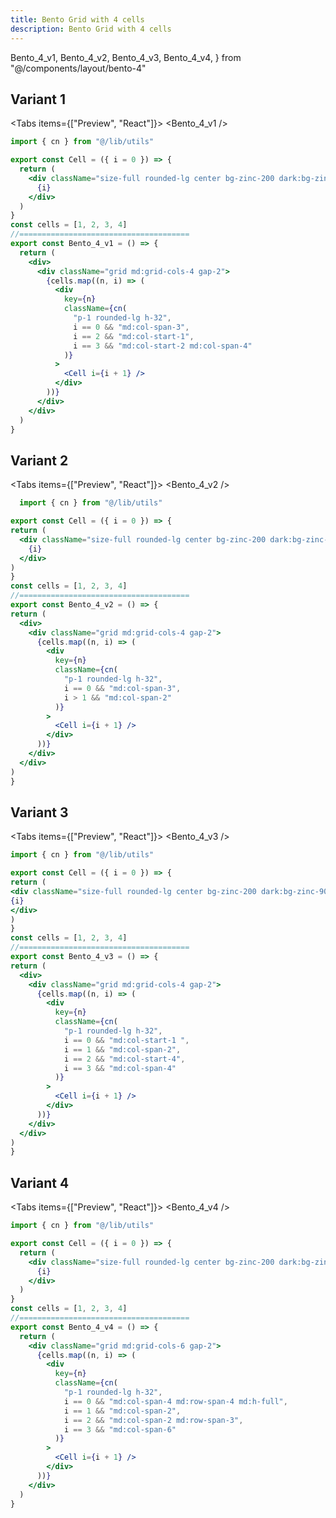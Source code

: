 ```yaml
---
title: Bento Grid with 4 cells
description: Bento Grid with 4 cells
---
```


  Bento_4_v1,
  Bento_4_v2,
  Bento_4_v3,
  Bento_4_v4,
} from "@/components/layout/bento-4"

## Variant 1

<Tabs items={["Preview", "React"]}>
  <Tab value="Preview">
    <Bento_4_v1 />
  </Tab>
  <Tab value="React">

```jsx
import { cn } from "@/lib/utils"

export const Cell = ({ i = 0 }) => {
  return (
    <div className="size-full rounded-lg center bg-zinc-200 dark:bg-zinc-900 text-xl">
      {i}
    </div>
  )
}
const cells = [1, 2, 3, 4]
//======================================
export const Bento_4_v1 = () => {
  return (
    <div>
      <div className="grid md:grid-cols-4 gap-2">
        {cells.map((n, i) => (
          <div
            key={n}
            className={cn(
              "p-1 rounded-lg h-32",
              i == 0 && "md:col-span-3",
              i == 2 && "md:col-start-1",
              i == 3 && "md:col-start-2 md:col-span-4"
            )}
          >
            <Cell i={i + 1} />
          </div>
        ))}
      </div>
    </div>
  )
}
```

</Tab>
</Tabs>

## Variant 2

<Tabs items={["Preview", "React"]}>
  <Tab value="Preview">
    <Bento_4_v2 />
  </Tab>
  <Tab value="React">
  ```jsx
    import { cn } from "@/lib/utils"

export const Cell = ({ i = 0 }) => {
  return (
    <div className="size-full rounded-lg center bg-zinc-200 dark:bg-zinc-900 text-xl">
      {i}
    </div>
  )
}
const cells = [1, 2, 3, 4]
//======================================
export const Bento_4_v2 = () => {
  return (
    <div>
      <div className="grid md:grid-cols-4 gap-2">
        {cells.map((n, i) => (
          <div
            key={n}
            className={cn(
              "p-1 rounded-lg h-32",
              i == 0 && "md:col-span-3",
              i > 1 && "md:col-span-2"
            )}
          >
            <Cell i={i + 1} />
          </div>
        ))}
      </div>
    </div>
  )
}

```
  </Tab>
</Tabs>

## Variant 3

<Tabs items={["Preview", "React"]}>
  <Tab value="Preview">
    <Bento_4_v3 />
  </Tab>
  <Tab value="React">
  ```jsx 
  import { cn } from "@/lib/utils"

export const Cell = ({ i = 0 }) => {
return (
<div className="size-full rounded-lg center bg-zinc-200 dark:bg-zinc-900 text-xl">
{i}
</div>
)
}
const cells = [1, 2, 3, 4]
//======================================
export const Bento_4_v3 = () => {
  return (
    <div>
      <div className="grid md:grid-cols-4 gap-2">
        {cells.map((n, i) => (
          <div
            key={n}
            className={cn(
              "p-1 rounded-lg h-32",
              i == 0 && "md:col-start-1 ",
              i == 1 && "md:col-span-2",
              i == 2 && "md:col-start-4",
              i == 3 && "md:col-span-4"
            )}
          >
            <Cell i={i + 1} />
          </div>
        ))}
      </div>
    </div>
  )
}
```
</Tab>
</Tabs>


## Variant 4

<Tabs items={["Preview", "React"]}>
<Tab value="Preview">
 <Bento_4_v4 />
</Tab>
<Tab value="React">
```jsx 
import { cn } from "@/lib/utils"

export const Cell = ({ i = 0 }) => {
  return (
    <div className="size-full rounded-lg center bg-zinc-200 dark:bg-zinc-900 text-xl">
      {i}
    </div>
  )
}
const cells = [1, 2, 3, 4]
//======================================
export const Bento_4_v4 = () => {
  return (
    <div className="grid md:grid-cols-6 gap-2">
      {cells.map((n, i) => (
        <div
          key={n}
          className={cn(
            "p-1 rounded-lg h-32",
            i == 0 && "md:col-span-4 md:row-span-4 md:h-full",
            i == 1 && "md:col-span-2",
            i == 2 && "md:col-span-2 md:row-span-3",
            i == 3 && "md:col-span-6"
          )}
        >
          <Cell i={i + 1} />
        </div>
      ))}
    </div>
  )
}
 ```
 </Tab>
</Tabs>

